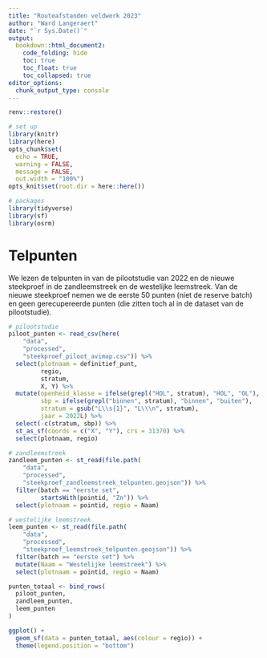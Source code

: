 ```yaml
---
title: "Routeafstanden veldwerk 2023"
author: "Ward Langeraert"
date: "`r Sys.Date()`"
output:
  bookdown::html_document2:
    code_folding: hide
    toc: true
    toc_float: true
    toc_collapsed: true
editor_options: 
  chunk_output_type: console
---
```


```r
renv::restore()

# set up
library(knitr)
library(here)
opts_chunk$set(
  echo = TRUE,
  warning = FALSE,
  message = FALSE,
  out.width = "100%")
opts_knit$set(root.dir = here::here())

# packages
library(tidyverse)
library(sf)
library(osrm)
```

# Telpunten

We lezen de telpunten in van de pilootstudie van 2022 en de nieuwe steekproef in de zandleemstreek en de westelijke leemstreek. Van de nieuwe steekproef nemen we de eerste 50 punten (niet de reserve batch) en geen gerecupereerde punten (die zitten toch al in de dataset van de pilootstudie).

```r
# pilootstudie
piloot_punten <- read_csv(here(
    "data",
    "processed",
    "steekproef_piloot_avimap.csv")) %>%
  select(plotnaam = definitief_punt,
         regio,
         stratum,
         X, Y) %>%
  mutate(openheid_klasse = ifelse(grepl("HOL", stratum), "HOL", "OL"),
         sbp = ifelse(grepl("binnen", stratum), "binnen", "buiten"),
         stratum = gsub("L\\s{1}", "L\\\n", stratum),
         jaar = 2022L) %>%
  select(-c(stratum, sbp)) %>%
  st_as_sf(coords = c("X", "Y"), crs = 31370) %>%
  select(plotnaam, regio)

# zandleemstreek
zandleem_punten <- st_read(file.path(
    "data",
    "processed",
    "steekproef_zandleemstreek_telpunten.geojson")) %>%
  filter(batch == "eerste set",
         startsWith(pointid, "Zn")) %>%
  select(plotnaam = pointid, regio = Naam)

# westelijke leemstreek
leem_punten <- st_read(file.path(
    "data",
    "processed",
    "steekproef_leemstreek_telpunten.geojson")) %>%
  filter(batch == "eerste set") %>%
  mutate(Naam = "Westelijke leemstreek") %>%
  select(plotnaam = pointid, regio = Naam)
```

```r
punten_totaal <- bind_rows(
  piloot_punten,
  zandleem_punten,
  leem_punten
)

ggplot() +
  geom_sf(data = punten_totaal, aes(colour = regio)) +
  theme(legend.position = "bottom")
```


